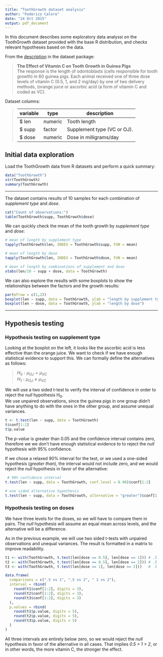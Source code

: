 ```yaml
---
title: "ToothGrowth dataset analysis"
author: "Federico Calore"
date: "24 Oct 2015"
output: pdf_document
---
```

In this document describes some exploratory data analyssi on the ToothGrowth dataset provided with the base R distribution, and checks relevant hypotheses based on the data.

From the [description](https://stat.ethz.ch/R-manual/R-devel/library/datasets/html/ToothGrowth.html) in the dataset package:  

> **The Effect of Vitamin C on Tooth Growth in Guinea Pigs**  
> The response is the length of odontoblasts (cells responsible for tooth growth) in 60 guinea pigs. Each animal received one of three dose levels of vitamin C (0.5, 1, and 2 mg/day) by one of two delivery methods, (orange juice or ascorbic acid (a form of vitamin C and coded as VC).

Dataset columns:  

> variable | type    | description
> -------- | ------- | -----------
> $ len    | numeric | Tooth length
> $ supp   | factor  | Supplement type (VC or OJ).
> $ dose   | numeric | Dose in milligrams/day

## Initial data exploration

Load the ToothGrowth data from R datasets and perform a quick summary:
```r
data("ToothGrowth")
str(ToothGrowth)
summary(ToothGrowth)
```
-------

\pagebreak

The dataset contains results of 10 samples for each combination of *supplement type* and *dose*.
```r
cat("Count of observations:")
table(ToothGrowth$supp, ToothGrowth$dose)
```

We can quickly check the mean of the tooth growth by *supplement type* and *dose*:
```r
# mean of length by supplement type
tapply(ToothGrowth$len, INDEX = ToothGrowth$supp, FUN = mean)

# mean of length by dose
tapply(ToothGrowth$len, INDEX = ToothGrowth$dose, FUN = mean)

# mean of length by combinations of supplement and dose
xtabs(len/10 ~ supp + dose, data = ToothGrowth)
```

We can also explore the results with some boxplots to show the relationships between the factors and the growth results:  

```r
par(mfrow = c(1,2))
boxplot(len ~ supp, data = ToothGrowth, ylab = "length by supplement type")
boxplot(len ~ dose, data = ToothGrowth, ylab = "length by dose")
```

-------

\pagebreak

## Hypothesis testing

### Hypothesis testing on supplement type
Looking at the boxplot on the left, it looks like the ascorbic acid is less effective than the orange juice.
We want to check if we have enough statistical evidence to support this. We can formally define the alternatives as follows:

> $H_0:   \mu_{OJ} = \mu_{VC}$  
> $H_1:   \mu_{OJ} \neq \mu_{VC}$  

We will use a two sided t-test to verify the interval of confidence in order to reject the *null* hypothesis H~0~.  
We use unpaired observations, since the guinea pigs in one group didn't have anything to do with the ones in the other group, and assume unequal variances.

```r
t <- t.test(len ~ supp, data = ToothGrowth)
t$conf[1:2]
t$p.value
```

The *p-value* is greater than 0.05 and the confidence interval contains zero, therefore we we don't have enough statistical evidence to to reject the *null* hypothesis with 95% confidence.

If we chose a relaxed 90% interval for the test, or we used a one-sided hypothesis (*greater than*), the interval would not include zero, and we would reject the *null* hypothesis in favor of the alternative:

```r
 # 90% confidence interval
t.test(len ~ supp, data = ToothGrowth, conf.level = 0.90)$conf[1:2]

# one sided alternative hypothesis
t.test(len ~ supp, data = ToothGrowth, alternative = "greater")$conf[1:2]
```

### Hypothesis testing on doses
We have three levels for the doses, so we will have to compare them in pairs. The *null* hypothesis will assume an equal mean across levels, and the alternative will be a difference.

As in the previous example, we will use two sided t-tests with unpaired observations and unequal variances.
The result is formatted in a matrix to improve readability.

```r
t1 <- with(ToothGrowth, t.test(len[dose == 0.5], len[dose == 1])) # .5 vs 1
t2 <- with(ToothGrowth, t.test(len[dose == 0.5], len[dose == 2])) # .5 vs 2
t3 <- with(ToothGrowth, t.test(len[dose == 1], len[dose == 2]))   #  1 vs 2

data.frame(
  comparisons = c(".5 vs 1", ".5 vs 2", " 1 vs 2"),
  interval = rbind(
    round(t1$conf[1:2], digits = 3),
    round(t2$conf[1:2], digits = 3),
    round(t3$conf[1:2], digits = 3)
  ),
  p.values = rbind(
    round(t1$p.value, digits = 5),
    round(t2$p.value, digits = 5),
    round(t3$p.value, digits = 5)
  )
)
```

All three intervals are entirely below zero, so we would reject the *null* hypothesis in favor of the alternative in all cases. That implies *0.5 > 1 > 2*, or in other words, the more vitamin C, the stronger the effect.
